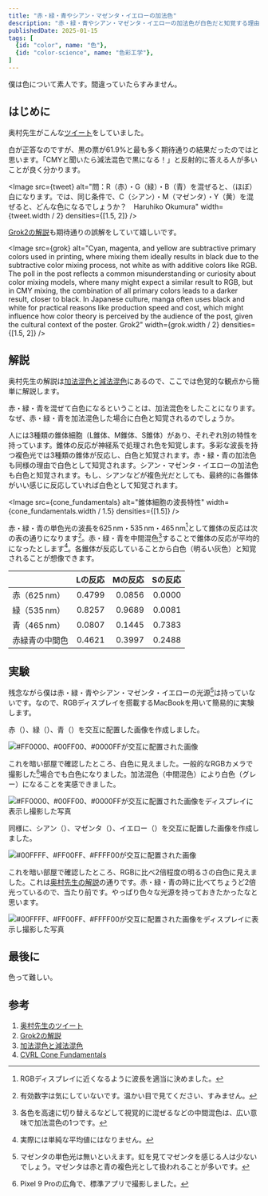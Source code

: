 ```yaml
---
title: "赤・緑・青やシアン・マゼンタ・イエローの加法色"
description: "赤・緑・青やシアン・マゼンタ・イエローの加法色が白色だと知覚する理由を簡単に解説します。その後簡単な実験を行い、体験します。"
publishedDate: 2025-01-15
tags: [
  {id: "color", name: "色"},
  {id: "color-science", name: "色彩工学"},
]
---
```


僕は色について素人です。間違っていたらすみません。

## はじめに

奥村先生がこんな[ツイート](https://twitter.com/h_okumura/status/1878696546717548580)をしていました。

白が正答なのですが、黒の票が$61.9\%$<JwAki />と最も多く期待通りの結果だったのではと思います。「CMYと聞いたら減法混色で黒になる！」と反射的に答える人が多いことが良く分かります。

<Image src={tweet} alt="問：R（赤）・G（緑）・B（青）を混ぜると、（ほぼ）白になります。では、同じ条件で、C（シアン）・M（マゼンタ）・Y（黄）を混ぜると、どんな色になるでしょうか？　Haruhiko Okumura" width={tweet.width / 2} densities={[1.5, 2]} />

[Grok2の解説](https://x.com/i/grok/share/Vo02o7EylDOm6zjqG2KMzrHtC)も期待通りの誤解をしていて嬉しいです。

<Image src={grok} alt="Cyan, magenta, and yellow are subtractive primary colors used in printing, where mixing them ideally results in black due to the subtractive color mixing process, not white as with additive colors like RGB. The poll in the post reflects a common misunderstanding or curiosity about color mixing models, where many might expect a similar result to RGB, but in CMY mixing, the combination of all primary colors leads to a darker result, closer to black. In Japanese culture, manga often uses black and white for practical reasons like production speed and cost, which might influence how color theory is perceived by the audience of the post, given the cultural context of the poster. Grok2" width={grok.width / 2} densities={[1.5, 2]} />

## 解説

奥村先生の解説は[加法混色と減法混色](https://okumuralab.org/~okumura/cs/color_mixture.html)にあるので、ここでは色覚的な観点から簡単に解説します。

赤・緑・青を混ぜて白色になるということは、加法混色をしたことになります。なぜ、赤・緑・青を加法混色した場合に白色と知覚されるのでしょうか。

人には3種類の錐体細胞（L錐体、M錐体、S錐体）があり、それぞれ別の特性を持っています。錐体の反応が神経系で処理され色を知覚します。多彩な波長を持つ複色光では3種類の錐体が反応し、白色と知覚されます。赤・緑・青の加法色も同様の理由で白色として知覚されます。シアン・マゼンタ・イエローの加法色も白色と知覚されます。もし、シアンなどが複色光だとしても、最終的に各錐体がいい感じに反応していれば白色として知覚されます。

<Image src={cone_fundamentals} alt="錐体細胞の波長特性" width={cone_fundamentals.width / 1.5} densities={[1.5]} />

赤・緑・青の単色光の波長を$625\,\mathrm{nm}$・$535\,\mathrm{nm}$・$465\,\mathrm{nm}$[^display-rgb]として錐体の反応は次の表の通りになります[^significant-digits]。赤・緑・青を中間混色[^intermediate-colors]することで錐体の反応が平均的になったとします[^not-simple]。各錐体が反応していることから白色（明るい灰色）と知覚されることが想像できます。

|                          |  Lの反応 |  Mの反応 |  Sの反応 |
| :----------------------- | -------: | -------: | -------: |
| 赤（$625\,\mathrm{nm}$） | $0.4799$ | $0.0856$ | $0.0000$ |
| 緑（$535\,\mathrm{nm}$） | $0.8257$ | $0.9689$ | $0.0081$ |
| 青（$465\,\mathrm{nm}$） | $0.0807$ | $0.1445$ | $0.7383$ |
| 赤緑青の中間色           | $0.4621$ | $0.3997$ | $0.2488$ |

[^display-rgb]: RGBディスプレイに近くなるように波長を適当に決めました。
[^significant-digits]: 有効数字は気にしていないです。温かい目で見てください、すみません。
[^intermediate-colors]: 各色を高速に切り替えるなどして視覚的に混ぜるなどの中間混色は、広い意味で加法混色の1つです。
[^not-simple]: 実際には単純な平均値にはなりません。

## 実験

残念ながら僕は赤・緑・青やシアン・マゼンタ・イエローの光源[^magenta-light]は持っていないです。なので、RGBディスプレイを搭載するMacBookを用いて簡易的に実験します。

[^magenta-light]: マゼンタの単色光は無いといえます。虹を見てマゼンタを感じる人は少ないでしょう。マゼンタは赤と青の複色光として扱われることが多いです。

赤（<Color value="#FF0000" />）、緑（<Color value="#00FF00" />）、青（<Color value="#0000FF" />）を交互に配置した画像を作成しました。

<Image src={rgb} alt="#FF0000、#00FF00、#0000FFが交互に配置された画像" width={rgb.width} densities={[1]} format="png" quality={100} />

これを暗い部屋で確認したところ、白色に見えました。一般的なRGBカメラで撮影した[^pixel-9-pro]場合でも白色になりました。加法混色（中間混色）により白色（グレー）になることを実感できました。

[^pixel-9-pro]: Pixel 9 Proの広角で、標準アプリで撮影しました。

<Image src={rgb_camera} alt="#FF0000、#00FF00、#0000FFが交互に配置された画像をディスプレイに表示し撮影した写真" width={rgb_camera.width} />

同様に、シアン（<Color value="#00FFFF" />）、マゼンタ（<Color value="#FF00FF" />）、イエロー（<Color value="#FFFF00" />）を交互に配置した画像を作成しました。

<Image src={cmy} alt="#00FFFF、#FF00FF、#FFFF00が交互に配置された画像" width={cmy.width} densities={[1]} format="png" quality={100} />

これを暗い部屋で確認したところ、RGBに比べ2倍程度の明るさの白色に見えました。これは[奥村先生の解説](https://okumuralab.org/~okumura/cs/color_mixture.html)の通りです。赤・緑・青の時に比べてちょうど2倍光っているので、当たり前です。やっぱり色々な光源を持っておきたかったなと思います。

<Image src={cmy_camera} alt="#00FFFF、#FF00FF、#FFFF00が交互に配置された画像をディスプレイに表示し撮影した写真" width={cmy_camera.width} />

## 最後に

色って難しい。

## 参考

1. [奥村先生のツイート](https://twitter.com/h_okumura/status/1878696546717548580)
2. [Grok2の解説](https://x.com/i/grok/share/Vo02o7EylDOm6zjqG2KMzrHtC)
3. [加法混色と減法混色](https://okumuralab.org/~okumura/cs/color_mixture.html)
4. [CVRL Cone Fundamentals](http://www.cvrl.org/cones.htm)
